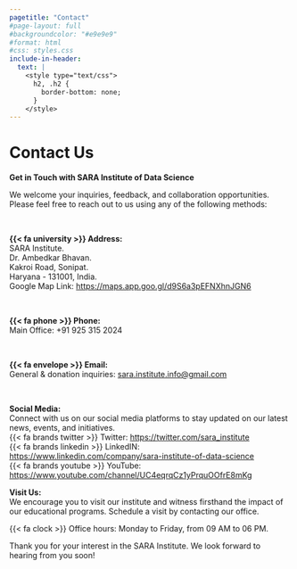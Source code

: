 ```yaml
---
pagetitle: "Contact"
#page-layout: full
#backgroundcolor: "#e9e9e9"
#format: html
#css: styles.css
include-in-header: 
  text: |
    <style type="text/css">
      h2, .h2 {
        border-bottom: none;
      }
    </style>
---
```


# Contact Us

::: {.col}
::: {.card}

**Get in Touch with SARA Institute of Data Science**

We welcome your inquiries, feedback, and collaboration opportunities. Please feel free to reach out to us using any of the following methods:

<br>

**{{< fa university >}} Address:**<br>
SARA Institute.   
Dr. Ambedkar Bhavan.    
Kakroi Road, Sonipat.        
Haryana - 131001, India.       
Google Map Link: <https://maps.app.goo.gl/d9S6a3pEFNXhnJGN6>

<br>

**{{< fa phone >}} Phone:**<br>
Main Office: +91 925 315 2024 

<br>

**{{< fa envelope >}} Email:**<br>
General & donation inquiries: <sara.institute.info@gmail.com>

<br>

**Social Media:**<br>
Connect with us on our social media platforms to stay updated on our latest news, events, and initiatives.<br>
{{< fa brands twitter >}} Twitter: <https://twitter.com/sara_institute><br>
{{< fa brands linkedin >}} LinkedIN: <https://www.linkedin.com/company/sara-institute-of-data-science><br>
{{< fa brands youtube >}} YouTube: <https://www.youtube.com/channel/UC4eqrqCz1yPrquOOfrE8mKg>
<!-- - Facebook: [Link] -->
<!-- - Instagram: [Link] -->
<!-- - LinkedIn: [Link] -->
<br>

**Visit Us:**<br>
We encourage you to visit our institute and witness firsthand the impact of our educational programs. Schedule a visit by contacting our office.

{{< fa clock >}} Office hours: Monday to Friday, from 09 AM to 06 PM.

<!-- **Feedback:**<br> -->
<!-- Your feedback is invaluable to us. Please let us know how we can improve our services or share your experiences with us by filling out our feedback form [link to feedback form]. -->

Thank you for your interest in the SARA Institute. We look forward to hearing from you soon!

:::
:::

<br>
